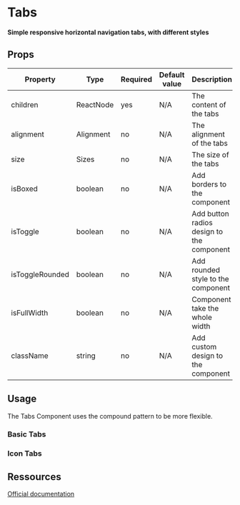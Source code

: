 
<Meta title="Components/Tabs" />

# Tabs

**Simple responsive horizontal navigation tabs, with different styles**

## Props

| Property        | Type      | Required | Default value | Description                               |
| --------------- | --------- | -------- | ------------- | ----------------------------------------- |
| children        | ReactNode | yes      | N/A           | The content of the tabs                   |
| alignment       | Alignment | no       | N/A           | The alignment of the tabs                 |
| size            | Sizes     | no       | N/A           | The size of the tabs                      |
| isBoxed         | boolean   | no       | N/A           | Add borders to the component              |
| isToggle        | boolean   | no       | N/A           | Add button radios design to the component |
| isToggleRounded | boolean   | no       | N/A           | Add rounded style to the component        |
| isFullWidth     | boolean   | no       | N/A           | Component take the whole width            |
| className       | string    | no       | N/A           | Add custom design to the component        |

## Usage

The Tabs Component uses the compound pattern to be more flexible.

### Basic Tabs

<Canvas>
  <Story id="components-tabs--basic-tabs" name="BasicTabs" />
</Canvas>

### Icon Tabs

<Canvas>
  <Story id="components-tabs--icon-tabs" name="IconTabs" />
</Canvas>

## Ressources

[Official documentation](https://bulma.io/documentation/components/tabs/)
